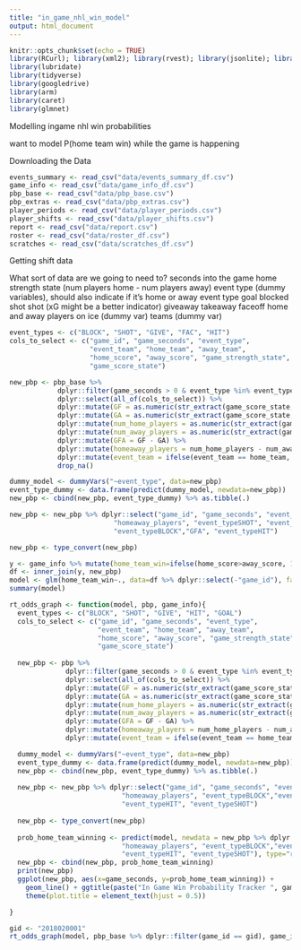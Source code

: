 ---
title: "in_game_nhl_win_model"
output: html_document
---

```{r setup, include=FALSE}
knitr::opts_chunk$set(echo = TRUE)
library(RCurl); library(xml2); library(rvest); library(jsonlite); library(foreach)
library(lubridate)
library(tidyverse)
library(googledrive)
library(arm)
library(caret)
library(glmnet)
```


Modelling ingame nhl win probabilities

want to model P(home team win) while the game is happening

Downloading the Data
```{r message=FALSE}
events_summary <- read_csv("data/events_summary_df.csv")
game_info <- read_csv("data/game_info_df.csv")
pbp_base <- read_csv("data/pbp_base.csv")
pbp_extras <- read_csv("data/pbp_extras.csv")
player_periods <- read_csv("data/player_periods.csv")
player_shifts <- read_csv("data/player_shifts.csv")
report <- read_csv("data/report.csv")
roster <- read_csv("data/roster_df.csv")
scratches <- read_csv("data/scratches_df.csv")
```

Getting shift data

What sort of data are we going to need to?
  seconds into the game
  home strength state (num players home - num players away)
  event type (dummy variables), should also indicate if it's home or away event type
    goal
    blocked shot
    shot (xG might be a better indicator)
    giveaway
    takeaway
    faceoff
  home and away players on ice (dummy var)
  teams (dummy var)
  
  
```{r}
event_types <- c("BLOCK", "SHOT", "GIVE", "FAC", "HIT")
cols_to_select <- c("game_id", "game_seconds", "event_type",
                    "event_team", "home_team", "away_team",
                    "home_score", "away_score", "game_strength_state", 
                    "game_score_state")

new_pbp <- pbp_base %>% 
            dplyr::filter(game_seconds > 0 & event_type %in% event_types) %>% 
            dplyr::select(all_of(cols_to_select)) %>%
            dplyr::mutate(GF = as.numeric(str_extract(game_score_state, "^\\d"))) %>%
            dplyr::mutate(GA = as.numeric(str_extract(game_score_state, "\\d$"))) %>%
            dplyr::mutate(num_home_players = as.numeric(str_extract(game_strength_state, "^\\d"))) %>%
            dplyr::mutate(num_away_players = as.numeric(str_extract(game_strength_state, "\\d$"))) %>%
            dplyr::mutate(GFA = GF - GA) %>%
            dplyr::mutate(homeaway_players = num_home_players - num_away_players) %>%
            dplyr::mutate(event_team = ifelse(event_team == home_team, 1, 0)) %>%
            drop_na()

dummy_model <- dummyVars("~event_type", data=new_pbp)
event_type_dummy <- data.frame(predict(dummy_model, newdata=new_pbp))
new_pbp <- cbind(new_pbp, event_type_dummy) %>% as.tibble(.)

new_pbp <- new_pbp %>% dplyr::select("game_id", "game_seconds", "event_team", 
                          "homeaway_players", "event_typeSHOT", "event_typeGIVE",
                          "event_typeBLOCK","GFA", "event_typeHIT")

new_pbp <- type_convert(new_pbp)
```

```{r}
y <- game_info %>% mutate(home_team_win=ifelse(home_score>away_score, 1, 0)) %>% dplyr::select(game_id, home_team_win)
df <- inner_join(y, new_pbp)
model <- glm(home_team_win~., data=df %>% dplyr::select(-"game_id"), family="binomial")
summary(model) 
```


```{r}
rt_odds_graph <- function(model, pbp, game_info){
  event_types <- c("BLOCK", "SHOT", "GIVE", "HIT", "GOAL")
  cols_to_select <- c("game_id", "game_seconds", "event_type",
                      "event_team", "home_team", "away_team",
                      "home_score", "away_score", "game_strength_state", 
                      "game_score_state")
  
  new_pbp <- pbp %>% 
              dplyr::filter(game_seconds > 0 & event_type %in% event_types) %>% 
              dplyr::select(all_of(cols_to_select)) %>%
              dplyr::mutate(GF = as.numeric(str_extract(game_score_state, "^\\d"))) %>%
              dplyr::mutate(GA = as.numeric(str_extract(game_score_state, "\\d$"))) %>%
              dplyr::mutate(num_home_players = as.numeric(str_extract(game_strength_state, "^\\d"))) %>%
              dplyr::mutate(num_away_players = as.numeric(str_extract(game_strength_state, "\\d$"))) %>%
              dplyr::mutate(GFA = GF - GA) %>%
              dplyr::mutate(homeaway_players = num_home_players - num_away_players) %>%
              dplyr::mutate(event_team = ifelse(event_team == home_team, 1, 0))

  dummy_model <- dummyVars("~event_type", data=new_pbp)
  event_type_dummy <- data.frame(predict(dummy_model, newdata=new_pbp))
  new_pbp <- cbind(new_pbp, event_type_dummy) %>% as.tibble(.)
  
  new_pbp <- new_pbp %>% dplyr::select("game_id", "game_seconds", "event_team", "GFA", 
                            "homeaway_players", "event_typeBLOCK","event_typeGIVE", 
                            "event_typeHIT", "event_typeSHOT")
  
  new_pbp <- type_convert(new_pbp)
  
  prob_home_team_winning <- predict(model, newdata = new_pbp %>% dplyr::select("game_seconds", "event_team", "GFA", 
                            "homeaway_players", "event_typeBLOCK","event_typeGIVE", 
                            "event_typeHIT", "event_typeSHOT"), type="response")
  new_pbp <- cbind(new_pbp, prob_home_team_winning)
  print(new_pbp)
  ggplot(new_pbp, aes(x=game_seconds, y=prob_home_team_winning)) + 
    geom_line() + ggtitle(paste("In Game Win Probability Tracker ", game_info$away_team, " @ ", game_info$home_team, ", ", game_info$game_date, sep="")) +
    theme(plot.title = element_text(hjust = 0.5))

}

gid <- "2018020001"
rt_odds_graph(model, pbp_base %>% dplyr::filter(game_id == gid), game_info %>% dplyr::filter(game_id == gid))
```


